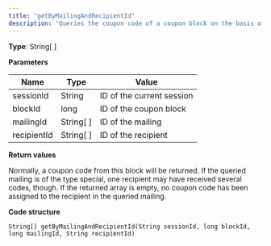 ```yaml
---
title: "getByMailingAndRecipientId"
description: "Queries the coupon code of a coupon block on the basis of the mailing ID and recipient ID in Optimizely Campaign."
---
```


**Type**: String\[ \]

**Parameters**

| Name        | Type        | Value                     |
| ----------- | ----------- | ------------------------- |
| sessionId   | String      | ID of the current session |
| blockId     | long        | ID of the coupon block    |
| mailingId   | String\[ \] | ID of the mailing         |
| recipientId | String\[ \] | ID of the recipient       |

**Return values**

Normally, a coupon code from this block will be returned. If the queried mailing is of the type special, one recipient may have received several codes, though. If the returned array is empty, no coupon code has been assigned to the recipient in the queried mailing.

**Code structure**

`String[] getByMailingAndRecipientId(String sessionId, long blockId, long mailingId, String recipientId)
`